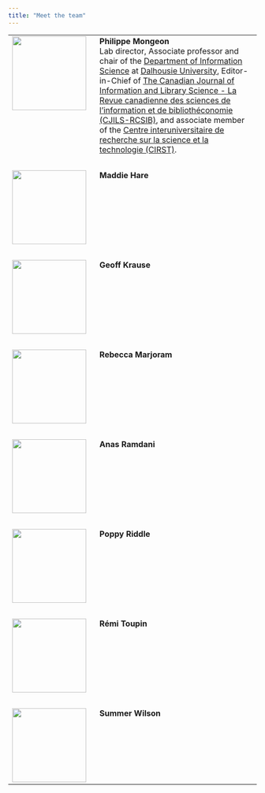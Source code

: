 ---
title: "Meet the team"
---

<table>
  <tr>
    <td style="width:180px;vertical-align: top;">![](images/pmongeon.jpg){width="150px"}</td>
    <td style="width:620px;vertical-align: top;">
    **Philippe Mongeon**<br>
Lab director, Associate professor and chair of the [Department of Information Science](https://www.dal.ca/faculty/management/faculty-staff/information-science.html) at [Dalhousie University](https://www.dal.ca), Editor-in-Chief of [The Canadian Journal of Information and Library Science - La Revue canadienne des sciences de l'information et de bibliothéconomie (CJILS-RCSIB)](https://www.erudit.org/en/journals/cjils/), and
associate member of the [Centre interuniversitaire de recherche sur la science et la technologie (CIRST)](https://www.cirst.uqam.ca/en/).
<br>
<a href="https://pmongeon.github.io" class="website-link" target="_blank">
  <i class="fa-solid fa-globe"></i>
</a>
</td>
  </tr>
  <tr><td style="height:"15px"><br></td></tr>
  <tr>
    <td>![](images/mhare.jpeg){width="150px"}</td>
    <td style="width:620px;vertical-align: top;">
        **Maddie Hare**<br>
    </td>
  </tr>
  <tr><td style="height:"15px"><br></td></tr>
  <tr>
    <td>![](images/gkrause.png){width="150px"}</td>
    <td style="width:620px;vertical-align: top;">
    **Geoff Krause**<br>
    </td>
  </tr>
  <tr><td style="height:"15px"><br></td></tr>
  <tr>
    <td>![](images/rmarjoram.jpg){width="150px"}</td>
    <td style="width:620px;vertical-align: top;">
    **Rebecca Marjoram**<br>
    </td>
  </tr>
  <tr><td style="height:"15px"><br></td></tr>
  <tr>
    <td>![](images/avatar.jpg){width="150px"}</td>
    <td style="width:620px;vertical-align: top;">
    **Anas Ramdani**<br>
    </td>
  </tr>
  <tr><td style="height:"15px"><br></td></tr>
  <tr>
    <td>![](images/priddle.jpg){width="150px"}</td>
    <td style="width:620px;vertical-align: top;">
    **Poppy Riddle**<br>
    </td>
  </tr>
  <tr><td style="height:"15px"><br></td></tr>
  <tr>
    <td>![](images/rtoupin.jpg){width="150px"}</td>
    <td style="width:620px;vertical-align: top;">
    **Rémi Toupin**<br>
    </td>
  </tr>
  <tr><td style="height:"15px"><br></td></tr>
  <tr>
    <td>![](images/swilson.jpg){width="150px"}</td>
    <td style="width:620px;vertical-align: top;">
    **Summer Wilson**<br>
    </td>
  </tr>
</table>
